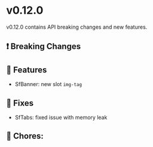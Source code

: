 
<Meta title="Releases/v0.12.x - Latest Minor/v0.12.0/Change log" />

# v0.12.0

v0.12.0 contains API breaking changes and new features.

## ❗ Breaking Changes


## 🚀 Features

- SfBanner: new slot `img-tag`

## 🐛 Fixes

- SfTabs: fixed issue with memory leak

## 🧹 Chores:
